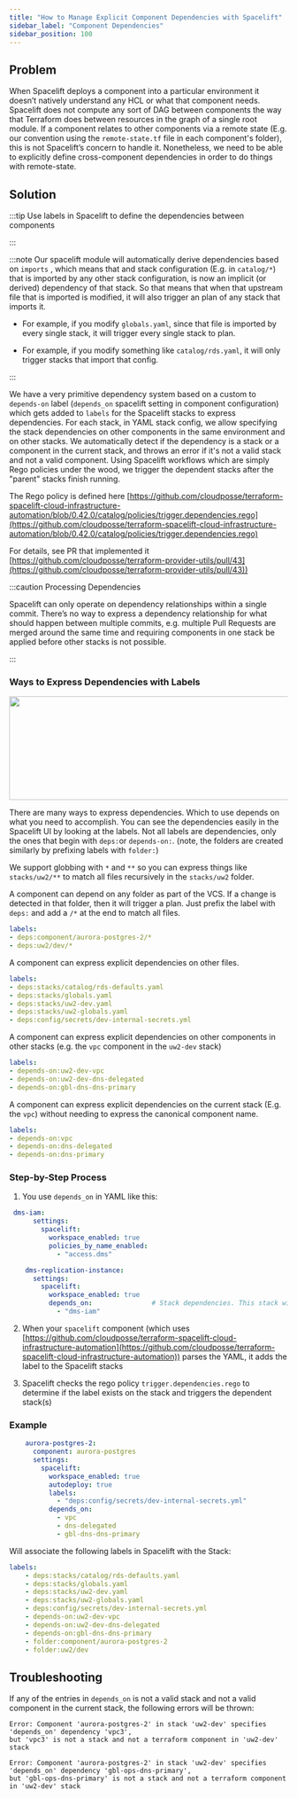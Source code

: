 ```yaml
---
title: "How to Manage Explicit Component Dependencies with Spacelift"
sidebar_label: "Component Dependencies"
sidebar_position: 100
---
```


## Problem

When Spacelift deploys a component into a particular environment it doesn’t natively understand any HCL or what that component needs. Spacelift does not compute any sort of DAG between components the way that Terraform does between resources in the graph of a single root module. If a component relates to other components via a remote state (E.g. our convention using the `remote-state.tf` file in each component's folder), this is not Spacelift’s concern to handle it. Nonetheless, we need to be able to explicitly define cross-component dependencies in order to do things with remote-state.

## Solution

:::tip
Use labels in Spacelift to define the dependencies between components

:::

:::note
Our spacelift module will automatically derive dependencies based on `imports` , which means that and stack configuration (E.g. in `catalog/*`) that is imported by any other stack configuration, is now an implicit (or derived) dependency of that stack. So that means that when that upstream file that is imported is modified, it will also trigger an plan of any stack that imports it.

- For example, if you modify `globals.yaml`, since that file is imported by every single stack, it will trigger every single stack to plan.

- For example, if you modify something like `catalog/rds.yaml`, it will only trigger stacks that import that config.

:::

We have a very primitive dependency system based on a custom to `depends-on` label (`depends_on` spacelift setting in component configuration)  which gets added to `labels` for the Spacelift stacks to express dependencies.  For each stack, in YAML stack config, we allow specifying the stack dependencies on other components in the same environment and on other stacks. We automatically detect if the dependency is a stack or a component in the current stack, and throws an error if it's not a valid stack and not a valid component.  Using Spacelift workflows which are simply Rego policies under the wood, we trigger the dependent stacks after the "parent" stacks finish running.

The Rego policy is defined here [https://github.com/cloudposse/terraform-spacelift-cloud-infrastructure-automation/blob/0.42.0/catalog/policies/trigger.dependencies.rego](https://github.com/cloudposse/terraform-spacelift-cloud-infrastructure-automation/blob/0.42.0/catalog/policies/trigger.dependencies.rego)

For details, see PR that implemented it [https://github.com/cloudposse/terraform-provider-utils/pull/43](https://github.com/cloudposse/terraform-provider-utils/pull/43))

:::caution Processing Dependencies

Spacelift can only operate on dependency relationships within a single commit. There’s no way to express a dependency relationship for what should happen between multiple commits, e.g. multiple Pull Requests are merged around the same time and requiring components in one stack be applied before other stacks is not possible.

:::

### Ways to Express Dependencies with Labels

<img src="/assets/refarch/cleanshot-2021-11-01-at-23.13.11@2x-20211102-041453.png" height="187" width="742" /><br/>

There are many ways to express dependencies. Which to use depends on what you need to accomplish. You can see the dependencies easily in the Spacelift UI by looking at the labels. Not all labels are dependencies, only the ones that begin with `deps:`or `depends-on:`. (note, the folders are created similarly by prefixing labels with `folder:`)

We support globbing with `*` and `**` so you can express things like `stacks/uw2/**` to match all files recursively in the `stacks/uw2` folder.

A component can depend on any folder as part of the VCS. If a change is detected in that folder, then it will trigger a plan. Just prefix the label with `deps:` and add a `/*` at the end to match all files.

```yaml
labels:
- deps:component/aurora-postgres-2/*
- deps:uw2/dev/*
```

A component can express explicit dependencies on other files.

```yaml
labels:
- deps:stacks/catalog/rds-defaults.yaml
- deps:stacks/globals.yaml
- deps:stacks/uw2-dev.yaml
- deps:stacks/uw2-globals.yaml
- deps:config/secrets/dev-internal-secrets.yml

```

A component can express explicit dependencies on other components in other stacks (e.g. the `vpc` component in the `uw2-dev` stack)

```yaml
labels:
- depends-on:uw2-dev-vpc
- depends-on:uw2-dev-dns-delegated
- depends-on:gbl-dns-dns-primary
```

A component can express explicit dependencies on the current stack (E.g. the `vpc`) without needing to express the canonical component name.

```yaml
labels:
- depends-on:vpc
- depends-on:dns-delegated
- depends-on:dns-primary
```

### Step-by-Step Process

1.  You use `depends_on` in YAML like this:

```yaml
 dms-iam:
      settings:
        spacelift:
          workspace_enabled: true
          policies_by_name_enabled:
            - "access.dms"

    dms-replication-instance:
      settings:
        spacelift:
          workspace_enabled: true
          depends_on:               # Stack dependencies. This stack will be triggered after the parent stack finishes running
            - "dms-iam"
```

2. When your `spacelift` component (which uses [https://github.com/cloudposse/terraform-spacelift-cloud-infrastructure-automation](https://github.com/cloudposse/terraform-spacelift-cloud-infrastructure-automation)) parses the YAML, it adds the label to the Spacelift stacks

3. Spacelift checks the rego policy `trigger.dependencies.rego` to determine if the label exists on the stack and triggers the dependent stack(s)

### Example

```yaml
    aurora-postgres-2:
      component: aurora-postgres
      settings:
        spacelift:
          workspace_enabled: true
          autodeploy: true
          labels:
            - "deps:config/secrets/dev-internal-secrets.yml"
          depends_on:
            - vpc
            - dns-delegated
            - gbl-dns-dns-primary
```

Will associate the following labels in Spacelift with the Stack:

```yaml
labels:
    - deps:stacks/catalog/rds-defaults.yaml
    - deps:stacks/globals.yaml
    - deps:stacks/uw2-dev.yaml
    - deps:stacks/uw2-globals.yaml
    - deps:config/secrets/dev-internal-secrets.yml
    - depends-on:uw2-dev-vpc
    - depends-on:uw2-dev-dns-delegated
    - depends-on:gbl-dns-dns-primary
    - folder:component/aurora-postgres-2
    - folder:uw2/dev
```

## Troubleshooting

If any of the entries in `depends_on` is not a valid stack and not a valid component in the current stack, the following errors will be thrown:

```console
Error: Component 'aurora-postgres-2' in stack 'uw2-dev' specifies 'depends_on' dependency 'vpc3',
but 'vpc3' is not a stack and not a terraform component in 'uw2-dev' stack

Error: Component 'aurora-postgres-2' in stack 'uw2-dev' specifies 'depends_on' dependency 'gbl-ops-dns-primary',
but 'gbl-ops-dns-primary' is not a stack and not a terraform component in 'uw2-dev' stack
```


